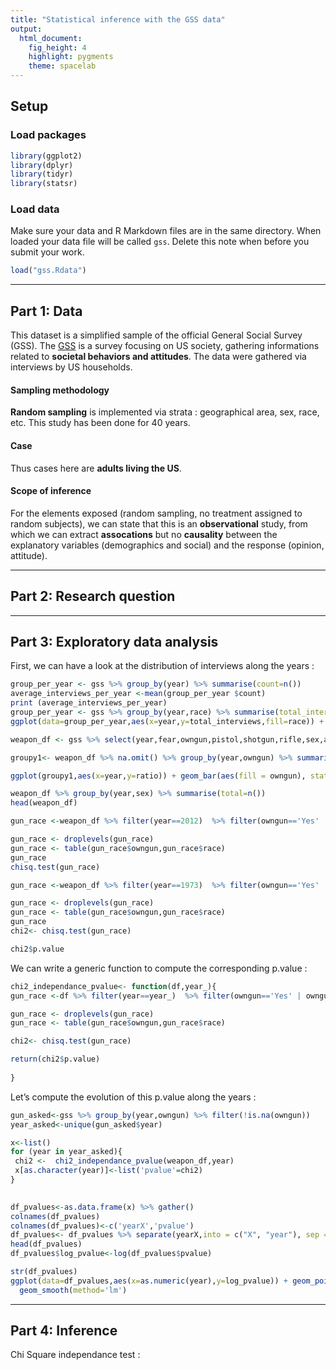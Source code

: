```yaml
---
title: "Statistical inference with the GSS data"
output: 
  html_document: 
    fig_height: 4
    highlight: pygments
    theme: spacelab
---
```


## Setup

### Load packages

```r
library(ggplot2)
library(dplyr)
library(tidyr)
library(statsr)

```

### Load data

Make sure your data and R Markdown files are in the same directory. When loaded
your data file will be called `gss`. Delete this note when before you submit 
your work. 

```r
load("gss.Rdata")
```



* * *

## Part 1: Data

This dataset is a simplified sample of the official General Social Survey (GSS).
The [GSS](http://publicdata.norc.org:41000/gss/documents//BOOK/GSS_Codebook_AppendixA.pdf) is a survey focusing on US society, gathering informations related to **societal behaviors and attitudes**.
The data were gathered via interviews by US households.

#### Sampling methodology

**Random sampling** is implemented via strata : geographical area, sex, race, etc.
This study has been done for 40 years.


#### Case

Thus cases here are **adults living the US**.

#### Scope of inference

For the elements exposed (random sampling, no treatment assigned to random subjects), we can state that this is an **observational** study, from which we can extract **assocations** but no **causality** between the explanatory variables (demographics and social) and  the response (opinion, attitude). 


* * *

## Part 2: Research question



* * *

## Part 3: Exploratory data analysis


First, we can have a look at the distribution of interviews along the years :

```r
group_per_year <- gss %>% group_by(year) %>% summarise(count=n())  
average_interviews_per_year <-mean(group_per_year $count)
print (average_interviews_per_year)
group_per_year <- gss %>% group_by(year,race) %>% summarise(total_interviews = n())
ggplot(data=group_per_year,aes(x=year,y=total_interviews,fill=race)) + geom_bar(stat='identity')+geom_hline(yintercept = mean(average_interviews_per_year),colour="blue", linetype="dashed")+annotate("text", x=1980, y=average_interviews_per_year*1.1, label="average interviews", color = "blue")
```

```r
weapon_df <- gss %>% select(year,fear,owngun,pistol,shotgun,rifle,sex,age,race,educ,wrkstat)

groupy1<- weapon_df %>% na.omit() %>% group_by(year,owngun) %>% summarise(total=n()) %>% mutate(ratio=total/sum(total))

ggplot(groupy1,aes(x=year,y=ratio)) + geom_bar(aes(fill = owngun), stat="identity")

```

```r
weapon_df %>% group_by(year,sex) %>% summarise(total=n())
head(weapon_df)

```
```r
gun_race <-weapon_df %>% filter(year==2012)  %>% filter(owngun=='Yes' | owngun=='No',owngun!='Refused')

gun_race <- droplevels(gun_race)
gun_race <- table(gun_race$owngun,gun_race$race)
gun_race
chisq.test(gun_race)
```
```r
gun_race <-weapon_df %>% filter(year==1973)  %>% filter(owngun=='Yes' | owngun=='No',owngun!='Refused')

gun_race <- droplevels(gun_race)
gun_race <- table(gun_race$owngun,gun_race$race)
gun_race
chi2<- chisq.test(gun_race)

chi2$p.value
```
We can write a generic function to compute the corresponding p.value :

```r
chi2_independance_pvalue<- function(df,year_){
gun_race <-df %>% filter(year==year_)  %>% filter(owngun=='Yes' | owngun=='No')

gun_race <- droplevels(gun_race)
gun_race <- table(gun_race$owngun,gun_race$race)

chi2<- chisq.test(gun_race)

return(chi2$p.value)
  
}
```


Let's compute the evolution of this p.value along the years :

```r
gun_asked<-gss %>% group_by(year,owngun) %>% filter(!is.na(owngun)) 
year_asked<-unique(gun_asked$year)
```

```r

x<-list()
for (year in year_asked){
 chi2 <-  chi2_independance_pvalue(weapon_df,year)
 x[as.character(year)]<-list('pvalue'=chi2)
}

 
df_pvalues<-as.data.frame(x) %>% gather() 
colnames(df_pvalues)
colnames(df_pvalues)<-c('yearX','pvalue')
df_pvalues<- df_pvalues %>% separate(yearX,into = c("X", "year"), sep = "X")
head(df_pvalues)
df_pvalues$log_pvalue<-log(df_pvalues$pvalue)

str(df_pvalues)
ggplot(data=df_pvalues,aes(x=as.numeric(year),y=log_pvalue)) + geom_point()+stat_summary(fun.data=mean_cl_normal) + 
  geom_smooth(method='lm')

```


* * *

## Part 4: Inference

Chi Square independance test :

```r

```

